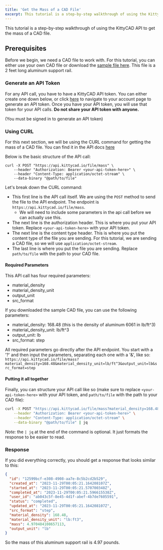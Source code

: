 ```yaml
---
title: 'Get the Mass of a CAD File'
excerpt: This tutorial is a step-by-step walkthrough of using the KittyCAD API to get the mass of a CAD file.
---
```


This tutorial is a step-by-step walkthrough of using the KittyCAD API to get the mass of a CAD file.

## Prerequisites

Before we begin, we need a CAD file to work with. For this tutorial, you can either use your own CAD file or download the <a href="/cad-models/AluminumSupportRail.STEP" download="test.STEP">sample file here</a>. This file is a 2 feet long aluminum support rail. 

### Generate an API Token

For any API call, you have to have a KittyCAD API token. You can either create one down below, or click <a href="https://kittycad.io/account/api-tokens" target="_blank" rel="noopener noreferrer">here</a> to navigate to your account page to generate an API token. Once you have your API token, you will use that token for your API calls. **Do not share your API token with anyone.**

<MarkDownAPITokens />
(You must be signed in to generate an API token)

### Using CURL

For this next section, we will be using the CURL command for getting the mass of a CAD file. You can find it in the API docs [here](https://kittycad.io/docs/api/file/get-cad-file-mass)

Below is the basic structure of the API call:
```
curl -X POST "https://api.kittycad.io/file/mass" \
	--header "Authorization: Bearer <your-api-token-here>" \
	--header "Content-Type: application/octet-stream" \
	--data-binary "@path/to/file"
```

Let's break down the CURL command:

- This first line is the API call itself. We are using the `POST` method to send the file to the API endpoint. The endpoint is `https://api.kittycad.io/file/mass`. 
    - We will need to include some parameters in the api call before we can actually use this.
- The next line is the authorization header. This is where you put your API token. Replace `<your-api-token-here>` with your API token.
- The next line is the content type header. This is where you put the content type of the file you are sending. For this tutorial, we are sending a CAD file, so we will use `application/octet-stream`.
- The last line is where you put the file you are sending. Replace `path/to/file` with the path to your CAD file.

#### Required Parameters

This API call has four required parameters:
- material_density
- material_density_unit
- output_unit
- src_format

If you downloaded the sample CAD file, you can use the following parameters:
- material_density: 168.48 (this is the density of aluminum 6061 in lb/ft^3)
- material_density_unit: lb/ft^3
- output_unit: lb
- src_format: step

All required parameters go directly after the API endpoint. You start with a '?' and then input the parameters, separating each one with a '&', like so:
`https://api.kittycad.io/file/mass?material_density=168.48&material_density_unit=lb/ft^3&output_unit=lb&src_format=step`

#### Putting it all together

Finally, you can structure your API call like so (make sure to replace `<your-api-token-here>` with your API token, and `path/to/file` with the path to your CAD file):

```bash
curl -X POST "https://api.kittycad.io/file/mass?material_density=168.48&material_density_unit=lb/ft^3&output_unit=lb&src_format=step" \
	--header "Authorization: Bearer <your-api-token-here>" \
	--header "Content-Type: application/octet-stream" \
	--data-binary "@path/to/file" | jq
```

*Note:* the `| jq` at the end of the command is optional. It just formats the response to be easier to read.

### Response

If you did everything correctly, you should get a response that looks similar to this:

```json
{
  "id": "12599bcf-e308-4908-aa7e-8c5b2cd2b529",
  "created_at": "2023-11-29T00:05:21.164208107Z",
  "started_at": "2023-11-29T00:05:21.570700348Z",
  "completed_at": "2023-11-29T00:05:21.596615538Z",
  "user_id": "ab043c5f-8e45-4d1f-abef-4b7de7605591",
  "status": "completed",
  "updated_at": "2023-11-29T00:05:21.164208107Z",
  "src_format": "step",
  "material_density": 168.48,
  "material_density_unit": "lb:ft3",
  "mass": 4.970484108657113,
  "output_unit": "lb"
}
```

So the mass of this aluminum support rail is 4.97 pounds.

